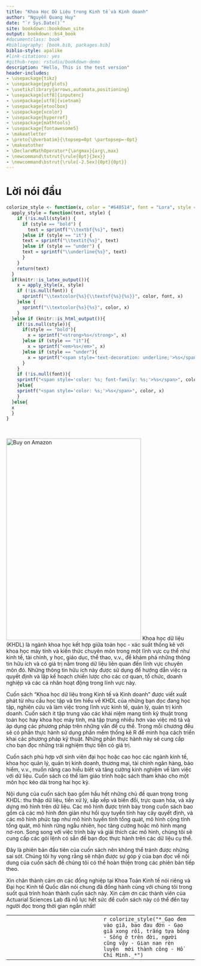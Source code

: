 --- 
title: "Khoa Học Dữ Liệu trong Kinh tế và Kinh doanh"
author: "Nguyễn Quang Huy"
date: "`r Sys.Date()`"
site: bookdown::bookdown_site
output: bookdown::bs4_book
#documentclass: book
#bibliography: [book.bib, packages.bib]
biblio-style: apalike
#link-citations: yes
#github-repo: rstudio/bookdown-demo
description: "Hello, This is the test version"
header-includes:
- \usepackage{tikz}
- \usepackage{pgfplots}
- \usetikzlibrary{arrows,automata,positioning}
- \usepackage[utf8]{inputenc}
- \usepackage[utf8]{vietnam}
- \usepackage{etoolbox}
- \usepackage{xcolor}
- \usepackage{hyperref}
- \usepackage{mathtools}
- \usepackage{fontawesome5}
- \makeatletter
- \preto{\@verbatim}{\topsep=0pt \partopsep=-0pt}
- \makeatother
- \DeclareMathOperator*{\argmax}{arg\,max}
- \newcommand\tstrut{\rule{0pt}{3ex}}
- \newcommand\bstrut{\rule[-2.5ex]{0pt}{0pt}}
---

# Lời nói đầu {.unnumbered}

```{r, echo = FALSE, message=FALSE, warning=FALSE}
colorize_style <- function(x, color = "#640514", font = "Lora", style = NULL) {
  apply_style = function(text, style) {
    if (!is.null(style)) {
      if (style == "bold") {
        text = sprintf("\\textbf{%s}", text)
      }else if (style == "it") {
      text = sprintf("\\textit{%s}", text)
      }else if (style == "under") {
      text = sprintf("\\underline{%s}", text)
      }
    }
    return(text)
  }
  if(knitr::is_latex_output()){
    x = apply_style(x, style)
    if (!is.null(font)) {
      sprintf("\\textcolor{%s}{\\textsf{%s}{%s}}", color, font, x)
    }else {
      sprintf("\\textcolor{%s}{%s}", color, x)
    }
  }else if (knitr::is_html_output()){
    if(!is.null(style)){
      if(style == "bold"){
        x = sprintf("<strong>%s</strong>", x)
      }else if (style == "it"){
        x = sprintf("<em>%s</em>", x)
      }else if (style == "under"){
        x = sprintf("<span style='text-decoration: underline;'>%s</span>", x)
      }
    }
    if (!is.null(font)){
    sprintf("<span style='color: %s; font-family: %s;'>%s</span>", color, font, x)
    }else{
    sprintf("<span style='color: %s;'>%s</span>", color, x)
    }
  }else{
  x
  }
}

```

|
|
<a href=https://nct.neu.edu.vn/"><img src="Bia sach 2.png" width="360" height="540" class="cover" alt="Buy on Amazon" /></a> Khoa học dữ liệu (KHDL) là ngành khoa học kết hợp giữa toán học - xác suất thống kê với khoa học máy tính và kiến thức chuyên môn trong một lĩnh vực cụ thể như kinh tế, tài chính, y học, giáo dục, thể thao, v.v., để khám phá những thông tin hữu ích và có giá trị nằm trong dữ liệu liên quan đến lĩnh vực chuyên môn đó. Những thông tin hữu ích này được sử dụng để hướng dẫn việc ra quyết định và lập kế hoạch chiến lược cho các cơ quan, tổ chức, doanh nghiệp và các cá nhân hoạt động trong lĩnh vực này.

Cuốn sách "Khoa học dữ liệu trong Kinh tế và Kinh doanh" được viết xuất phát từ nhu cầu học tập và tìm hiểu về KHDL của những bạn đọc đang học tập, nghiên cứu và làm việc trong lĩnh vực kinh tế, quản lý, quản trị kinh doanh. Cuốn sách ít tập trung vào các khái niệm mang tính kỹ thuật trong toán học hay khoa học máy tính, mà tập trung nhiều hơn vào việc mô tả và áp dụng các phương pháp trên những vấn đề cụ thể. Trong mỗi chương đều sẽ có phần thực hành sử dụng phần mềm thống kê R để minh họa cách triển khai các phương pháp kỹ thuật. Những phần thực hành này sẽ cung cấp cho bạn đọc những trải nghiệm thực tiễn có giá trị.

Cuốn sách phù hợp với sinh viên đại học hoặc cao học các ngành kinh tế, khoa học quản lý, quản trị kinh doanh, thương mại, tài chính ngân hàng, bảo hiểm, v.v., muốn nâng cao hiểu biết và tăng cường kinh nghiệm về làm việc với dữ liệu. Cuốn sách có thể làm giáo trình hoặc sách tham khảo cho một môn học kéo dài trong hai học kỳ.

Nội dung của cuốn sách bao gồm hầu hết những chủ đề quan trọng trong KHDL: thu thập dữ liệu, tiền xử lý, sắp xếp và biến đổi, trực quan hóa, và xây dựng mô hình trên dữ liệu. Các mô hình được trình bày trong cuốn sách bao gồm cả các mô hình đơn giản như hồi quy tuyến tính hay cây quyết định, và các mô hình phức tạp như mô hình tuyến tính tổng quát, mô hình cộng tính tổng quát, mô hình rừng ngẫu nhiên, học tăng cường hoặc mô hình mạng nơ-ron. Song song với việc trình bày và giải thích các mô hình, chúng tôi sẽ cung cấp các gói lệnh có sẵn để bạn đọc thực hành trên các dữ liệu cụ thể.

Đây là phiên bản đầu tiên của cuốn sách nên không thể tránh được những sai sót. Chúng tôi hy vọng rằng sẽ nhận được sự góp ý của bạn đọc về nội dung của cuốn sách để chúng tôi có thể hoàn thiện trong các phiên bản tiếp theo.

Xin chân thành cảm ơn các đồng nghiệp tại Khoa Toán Kinh tế nói riêng và Đại học Kinh tế Quốc dân nói chung đã đồng hành cùng với chúng tôi trong suốt quá trình hoàn thành cuốn sách này. Xin cảm ơn các thành viên của Actuarial Sciences Lab đã nỗ lực hết sức để cuốn sách này có thể đến tay người đọc trong thời gian ngắn nhất!

| | |
|-|-|
|  | `r colorize_style("*_Gạo đem vào giã, bao đau đớn - Gạo giã xong rồi, trắng tựa bông - Sống ở trên đời, người cũng vậy - Gian nan rèn luyện  mới thành công - Hồ Chí Minh._*")` | | |


<!-- # REFERENCE -->

<!-- ### Source from thesis -->

<!-- **1.** Chen, Chun-houh, Wolfgang Karl Härdle, and Antony Unwin, eds (2007). *Handbook of data visualization.* \ -->
<!-- **2.** Aparicio, Manuela, and Carlos J. Costa. (2015). *Data visualization - Communication design quarterly review.* \ -->
<!-- **3.** Hadley Wickham. (2010). *A Layered Grammar of Graphics.* \ -->

<!-- ### Souce from website -->

<!-- **4.** [https://www.tableau.com/learn/articles/data-visualization](https://www.tableau.com/learn/articles/data-visualization) \ -->
<!-- **5.** [https://www.r-graph-gallery.com/ggplot2-package.html](https://www.r-graph-gallery.com/ggplot2-package.html) \ -->
<!-- **6.** [http://r-statistics.co/ggplot2-Tutorial-With-R.html](http://r-statistics.co/ggplot2-Tutorial-With-R.html) \ -->
<!-- **7.** [https://www.maths.usyd.edu.au/u/UG/SM/STAT3022/r/current/Misc/data-visualization-2.1.pdf](https://www.maths.usyd.edu.au/u/UG/SM/STAT3022/r/current/Misc/data-visualization-2.1.pdf) \ -->
<!-- **8.** [https://www.kaggle.com/](https://www.kaggle.com/) \ -->


